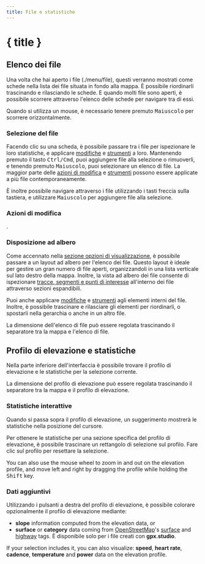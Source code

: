 ```yaml
---
title: File e statistiche
---
```


<script>
</script>

# { title }

## Elenco dei file

Una volta che hai aperto i file (./menu/file), questi verranno mostrati come schede nella lista dei file situata in fondo alla mappa.
È possibile riordinarli trascinando e rilasciando le schede.
E quando molti file sono aperti, è possibile scorrere attraverso l'elenco delle schede per navigare tra di essi.

<DocsNote>

Quando si utilizza un mouse, è necessario tenere premuto <kbd>Maiuscolo</kbd> per scorrere orizzontalmente.

</DocsNote>

### Selezione del file

Facendo clic su una scheda, è possibile passare tra i file per ispezionare le loro statistiche, e applicare [modifiche](./menu/edit) e [strumenti](./toolbar) a loro.
Mantenendo premuto il tasto <kbd>Ctrl/Cmd</kbd>, puoi aggiungere file alla selezione o rimuoverli, e tenendo premuto <kbd>Maiuscolo</kbd>, puoi selezionare un  elenco di file.
La maggior parte delle [azioni di modifica](./menu/edit) e [strumenti](./toolbar) possono essere applicate a più file contemporaneamente.

<DocsNote>

È inoltre possibile navigare attraverso i file utilizzando i tasti freccia sulla tastiera, e utilizzare <kbd>Maiuscolo</kbd> per aggiungere file alla selezione.

</DocsNote>

### Azioni di modifica

.

### Disposizione ad albero

Come accennato nella [sezione opzioni di visualizzazione](./menu/view), è possibile passare a un layout ad albero per l'elenco dei file.
Questo layout è ideale per gestire un gran numero di file aperti, organizzandoli in una lista verticale sul lato destro della mappa.
Inoltre, la vista ad albero dei file consente di ispezionare [tracce, segmenti e punti di interesse](./gpx) all'interno dei file attraverso sezioni espandibili.

Puoi anche applicare [modifiche](./menu/edit) e [strumenti](./toolbar) agli elementi interni del file.
Inoltre, è possibile trascinare e rilasciare gli elementi per riordinarli, o spostarli nella gerarchia o anche in un altro file.

<DocsNote>

La dimensione dell'elenco di file può essere regolata trascinando il separatore tra la mappa e l'elenco di file.

</DocsNote>

## Profilo di elevazione e statistiche

Nella parte inferiore dell'interfaccia è possibile trovare il profilo di elevazione e le statistiche per la selezione corrente.

<DocsNote>

La dimensione del profilo di elevazione può essere regolata trascinando il separatore tra la mappa e il profilo di elevazione.

</DocsNote>

### Statistiche interattive

Quando si passa sopra il profilo di elevazione, un suggerimento mostrerà le statistiche nella posizione del cursore.

Per ottenere le statistiche per una sezione specifica del profilo di elevazione, è possibile trascinare un rettangolo di selezione sul profilo.
Fare clic sul profilo per resettare la selezione.

You can also use the mouse wheel to zoom in and out on the elevation profile, and move left and right by dragging the profile while holding the <kbd>Shift</kbd> key.

### Dati aggiuntivi

Utilizzando i pulsanti a destra del profilo di elevazione, è possibile colorare opzionalmente il profilo di elevazione mediante:

- **slope** information computed from the elevation data, or
- **surface** or **category** data coming from <a href="https://www.openstreetmap.org/" target="_blank">OpenStreetMap</a>'s <a href="https://wiki.openstreetmap.org/wiki/Key:surface" target="_blank">surface</a> and <a href="https://wiki.openstreetmap.org/wiki/Key:highway" target="_blank">highway</a> tags.
  È disponibile solo per i file creati con **gpx.studio**.

If your selection includes it, you can also visualize: **speed**, **heart rate**, **cadence**, **temperature** and **power** data on the elevation profile.
